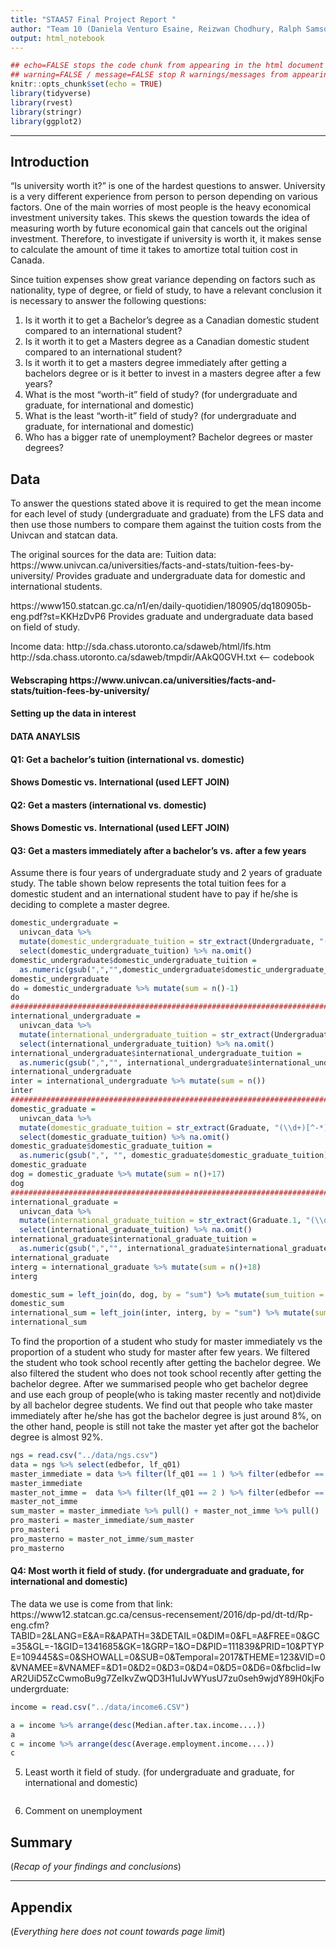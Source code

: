 ```yaml
---
title: "STAA57 Final Project Report "
author: "Team 10 (Daniela Venturo Esaine, Reizwan Chodhury, Ralph Samson Lal, Xiaotong Ye)"
output: html_notebook
---
```

```r
## echo=FALSE stops the code chunk from appearing in the html document
## warning=FALSE / message=FALSE stop R warnings/messages from appearing in the knit document
knitr::opts_chunk$set(echo = TRUE)
library(tidyverse)
library(rvest)
library(stringr)
library(ggplot2)
```


***

<!-- 
(everything below in here is an .html comment)

Instructions: 
- Use typical structure of data analysis report, w/ sections:
    + Introduction
    + Data
    + Analysis
    + Summary
    + Appendix (optional)
- Report should be 5 pages MAX (when compiled/knit as pdf)
- Appendix does not count towards page limit
- Put all your data in a separate "./data/" sub-folder 
- Submit compressed project folder 
- You submissions should be reproducible (i.e. I should be able to   
  re-compile your report with a click of the Preview/Knit button) 

-->

## Introduction 

"Is university worth it?" is one of the hardest questions to answer. University is a very different experience from person to person depending on various factors. One of the main worries of most people is the heavy economical investment university takes. This skews the question towards the idea of measuring worth by future economical gain that cancels out the original investment. Therefore, to investigate if university is worth it, it makes sense to calculate the amount of time it takes to amortize total tuition cost in Canada.

Since tuition expenses show great variance depending on factors such as nationality, type of degree, or field of study, to have a relevant conclusion it is necessary to answer the following questions:

1. Is it worth it to get a Bachelor's degree as a Canadian domestic student compared to an international student?
2. Is it worth it to get a Masters degree as a Canadian domestic student compared to an international student?
3. Is it worth it to get a masters degree immediately after getting a bachelors degree or is it better to invest in a masters degree after a few years?
4. What is the most "worth-it" field of study? (for undergraduate and graduate, for international and domestic)
5. What is the least "worth-it" field of study? (for undergraduate and graduate, for international and domestic)
6. Who has a bigger rate of unemployment? Bachelor degrees or master degrees?

## Data 

To answer the questions stated above it is required to get the mean income for each level of study (undergraduate and graduate) from the LFS data and then use those numbers to compare them against the tuition costs from the Univcan and statcan data.

The original sources for the data are:
Tuition data:
https://www.univcan.ca/universities/facts-and-stats/tuition-fees-by-university/
Provides graduate and undergraduate data for domestic and international students.

https://www150.statcan.gc.ca/n1/en/daily-quotidien/180905/dq180905b-eng.pdf?st=KKHzDvP6
Provides graduate and undergraduate data based on field of study.

Income data:
http://sda.chass.utoronto.ca/sdaweb/html/lfs.htm
http://sda.chass.utoronto.ca/sdaweb/tmpdir/AAkQ0GVH.txt <-- codebook

#### Webscraping https://www.univcan.ca/universities/facts-and-stats/tuition-fees-by-university/


#### Setting up the data in interest



#### DATA ANAYLSIS

#### Q1: Get a bachelor's tuition (international vs. domestic)



#### Shows Domestic vs. International (used LEFT JOIN)



#### Q2: Get a masters (international vs. domestic)



#### Shows Domestic vs. International (used LEFT JOIN)


#### Q3: Get a masters immediately after a bachelor's vs. after a few years

Assume there is four years of undergraduate study and 2 years of graduate study. The table shown below represents the total tuition fees for a domestic student and an international student have to pay if he/she is deciding to complete a master degree.
```r
domestic_undergraduate =
  univcan_data %>% 
  mutate(domestic_undergraduate_tuition = str_extract(Undergraduate, "(\\d+)[^-*]*$")) %>% 
  select(domestic_undergraduate_tuition) %>% na.omit()
domestic_undergraduate$domestic_undergraduate_tuition =
  as.numeric(gsub(",","",domestic_undergraduate$domestic_undergraduate_tuition))
domestic_undergraduate
do = domestic_undergraduate %>% mutate(sum = n()-1)
do
######################################################################################################################
international_undergraduate =
  univcan_data %>% 
  mutate(international_undergraduate_tuition = str_extract(Undergraduate.1, "(\\d+)[^-*]*$")) %>% 
  select(international_undergraduate_tuition) %>% na.omit()
international_undergraduate$international_undergraduate_tuition = 
  as.numeric(gsub(",","", international_undergraduate$international_undergraduate_tuition))
international_undergraduate
inter = international_undergraduate %>% mutate(sum = n())
inter
######################################################################################################################
domestic_graduate =
  univcan_data %>% 
  mutate(domestic_graduate_tuition = str_extract(Graduate, "(\\d+)[^-*]*$")) %>% 
  select(domestic_graduate_tuition) %>% na.omit()
domestic_graduate$domestic_graduate_tuition = 
  as.numeric(gsub(",", "", domestic_graduate$domestic_graduate_tuition))
domestic_graduate
dog = domestic_graduate %>% mutate(sum = n()+17)
dog
######################################################################################################################
international_graduate =
  univcan_data %>% 
  mutate(international_graduate_tuition = str_extract(Graduate.1, "(\\d+)[^-*]*$")) %>% 
  select(international_graduate_tuition) %>% na.omit()
international_graduate$international_graduate_tuition = 
  as.numeric(gsub(",","", international_graduate$international_graduate_tuition))
international_graduate
interg = international_graduate %>% mutate(sum = n()+18)
interg

domestic_sum = left_join(do, dog, by = "sum") %>% mutate(sum_tuition = 4*domestic_undergraduate_tuition + 2*domestic_graduate_tuition) %>% select(sum_tuition)
domestic_sum
international_sum = left_join(inter, interg, by = "sum") %>% mutate(sum_tuition = 4*international_undergraduate_tuition + 2*international_graduate_tuition) %>% select(sum_tuition)
international_sum

```

To find the proportion of a student who study for master immediately vs the proportion of a student who study for master after few years. We filtered the student who took school recently after getting the bachelor degree. We also filtered the student who does not took school recently after getting the bachelor degree. After we summarised people who get bachelor degree and use each group of people(who is taking master recently and not)divide by all bachelor degree students. We find out that people who take master immediately after he/she has got the bachelor degree is just around 8%, on the other hand, people is still not take the master yet after got the bachelor degree is almost 92%.
```r
ngs = read.csv("../data/ngs.csv")
data = ngs %>% select(edbefor, lf_q01)
master_immediate = data %>% filter(lf_q01 == 1 ) %>% filter(edbefor == 5) %>% summarise(num = n())
master_immediate
master_not_imme =  data %>% filter(lf_q01 == 2 ) %>% filter(edbefor == 5) %>% summarise(num = n())
master_not_imme
sum_master = master_immediate %>% pull() + master_not_imme %>% pull()
pro_masteri = master_immediate/sum_master
pro_masteri
pro_masterno = master_not_imme/sum_master
pro_masterno
```

#### Q4: Most worth it field of study. (for undergraduate and graduate, for international and domestic)

The data we use is come from that link:
https://www12.statcan.gc.ca/census-recensement/2016/dp-pd/dt-td/Rp-eng.cfm?TABID=2&LANG=E&A=R&APATH=3&DETAIL=0&DIM=0&FL=A&FREE=0&GC=35&GL=-1&GID=1341685&GK=1&GRP=1&O=D&PID=111839&PRID=10&PTYPE=109445&S=0&SHOWALL=0&SUB=0&Temporal=2017&THEME=123&VID=0&VNAMEE=&VNAMEF=&D1=0&D2=0&D3=0&D4=0&D5=0&D6=0&fbclid=IwAR2UiD5ZcCwmoBu9g7ZeIkvZwQD3H1uIJvWYusU7zu0seh9wjdY89H0kjFo
undergrduate:
```r
income = read.csv("../data/income6.CSV")
```

```r
a = income %>% arrange(desc(Median.after.tax.income....))
a
c = income %>% arrange(desc(Average.employment.income....))
c
```

5. Least worth it field of study. (for undergraduate and graduate, for international and domestic)
```r

```
6. Comment on unemployment



## Summary 

(*Recap of your findings and conclusions*)



***  

## Appendix 

(*Everything here does not count towards page limit*)


